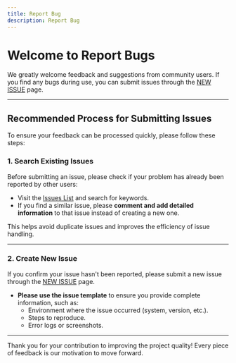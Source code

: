 ```yaml
---
title: Report Bug
description: Report Bug
---
```


# Welcome to Report Bugs

We greatly welcome feedback and suggestions from community users. If you find any bugs during use, you can submit issues through the [NEW ISSUE](https://github.com/CodePhiliaX/easyexcel-plus/issues/new/choose) page.

---

## Recommended Process for Submitting Issues

To ensure your feedback can be processed quickly, please follow these steps:

### 1. **Search Existing Issues**
Before submitting an issue, please check if your problem has already been reported by other users:
- Visit the [Issues List](https://github.com/CodePhiliaX/easyexcel-plus/issues) and search for keywords.
- If you find a similar issue, please **comment and add detailed information** to that issue instead of creating a new one.

This helps avoid duplicate issues and improves the efficiency of issue handling.

---

### 2. **Create New Issue**
If you confirm your issue hasn't been reported, please submit a new issue through the [NEW ISSUE](https://github.com/CodePhiliaX/easyexcel-plus/issues/new/choose) page.

- **Please use the issue template** to ensure you provide complete information, such as:
  - Environment where the issue occurred (system, version, etc.).
  - Steps to reproduce.
  - Error logs or screenshots.

---

Thank you for your contribution to improving the project quality! Every piece of feedback is our motivation to move forward. 